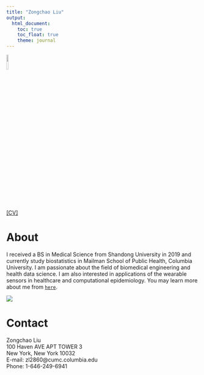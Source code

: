 ```yaml
---
title: "Zongchao Liu"
output: 
  html_document:
    toc: true 
    toc_float: true
    theme: journal
---
```



<img src = './photo_4.jpeg' height = "10%" width = "10%" />

[[CV]](./CV-ver. 2019.pdf)

# About

I received a BS in Medical Science from Shandong University in 2019 and currently study biostatistics in Mailman School of Public Health, Columbia University. I am passionate about the field of biomedical engineering and health data science. I am also interested in applications of the wearable sensors in healthcare and computational epidemiology. You may learn more about me from [`here`](./CV-ver. 2019.pdf).


<img src = "https://encrypted-tbn0.gstatic.com/images?q=tbn:ANd9GcSI7rnS_5mk42R2vOg0QX2BtaW8cyzqcb2UoMtcT4PGQSfHf-RT&s">

# Contact

Zongchao Liu  
100 Haven AVE APT TOWER 3  
New York, New York 10032  
E-mail: zl2860@cumc.columbia.edu  
Phone: 1-646-249-6941